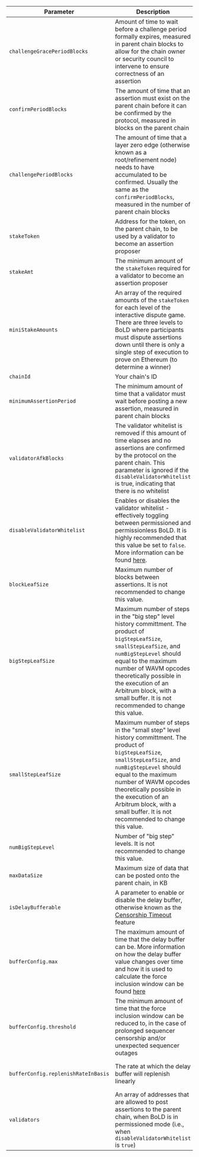 <section class='small-table'>

| Parameter                           | Description                                                                                                                                                                                                                                                                     | Recommended default                                                                                                                                                |
| ----------------------------------- | ------------------------------------------------------------------------------------------------------------------------------------------------------------------------------------------------------------------------------------------------------------------------------- | ------------------------------------------------------------------------------------------------------------------------------------------------------------------ |
| `challengeGracePeriodBlocks`        | Amount of time to wait before a challenge period formally expires, measured in parent chain blocks to allow for the chain owner or security council to intervene to ensure correctness of an assertion                                                                          | 48 hours worth of parent chain blocks                                                                                                                              |
| `confirmPeriodBlocks`               | The amount of time that an assertion must exist on the parent chain before it can be confirmed by the protocol, measured in blocks on the parent chain                                                                                                                          | 6.4 days worth of parent chain blocks                                                                                                                              |
| `challengePeriodBlocks`             | The amount of time that a layer zero edge (otherwise known as a root/refinement node) needs to have accumulated to be confirmed. Usually the same as the `confirmPeriodBlocks`, measured in the number of parent chain blocks                                                   | 6.4 days worth of chain blocks                                                                                                                                     |
| `stakeToken`                        | Address for the token, on the parent chain, to be used by a validator to become an assertion proposer                                                                                                                                                                           | `WETH`: [`0xC02aaA39b223FE8D0A0e5C4F27eAD9083C756Cc2`](https://etherscan.io/address/0xC02aaA39b223FE8D0A0e5C4F27eAD9083C756Cc2)                                    |
| `stakeAmt`                          | The minimum amount of the `stakeToken` required for a validator to become an assertion proposer                                                                                                                                                                                 | 3600 `WETH` for Arbitrum One                                                                                                                                       |
| `miniStakeAmounts`                  | An array of the required amounts of the `stakeToken` for each level of the interactive dispute game. There are three levels to BoLD where participants must dispute assertions down until there is only a single step of execution to prove on Ethereum (to determine a winner) | `[0, 555, 79]` `WETH`                                                                                                                                              |
| `chainId`                           | Your chain's ID                                                                                                                                                                                                                                                                 | Your chain's ID                                                                                                                                                    |
| `minimumAssertionPeriod`            | The minimum amount of time that a validator must wait before posting a new assertion, measured in parent chain blocks                                                                                                                                                           | 15 minutes                                                                                                                                                         |
| `validatorAfkBlocks`                | The validator whitelist is removed if this amount of time elapses and no assertions are confirmed by the protocol on the parent chain. This parameter is ignored if the `disableValidatorWhitelist` is true, indicating that there is no whitelist                              | 28 days (4 weeks) worth of parent chain blocks                                                                                                                     |
| `disableValidatorWhitelist`         | Enables or disables the validator whitelist - effectively toggling between permissioned and permissionless BoLD. It is highly recommended that this value be set to `false`. More information can be found [here](../launch-orbit-chain/bold-adoption-for-orbit-chains.mdx).    | `false`                                                                                                                                                            |
| `blockLeafSize`                     | Maximum number of blocks between assertions. It is not recommended to change this value.                                                                                                                                                                                                                                                                            | 2^26                                                                                                                                                       |
| `bigStepLeafSize`                   | Maximum number of steps in the "big step" level history committment. The product of `bigStepLeafSize`, `smallStepLeafSize`, and `numBigStepLevel` should equal to the maximum number of WAVM opcodes theoretically possible in the execution of an Arbitrum block, with a small buffer. It is not recommended to change this value.                                                                                                                                                                                                                                                                             | 2^19                                                                                                                                                          |
| `smallStepLeafSize`                 | Maximum number of steps in the "small step" level history committment. The product of `bigStepLeafSize`, `smallStepLeafSize`, and `numBigStepLevel` should equal to the maximum number of WAVM opcodes theoretically possible in the execution of an Arbitrum block, with a small buffer. It is not recommended to change this value.                                                                                                                                                                                                                                                                           | 2^23                                                                                                                                                          |
| `numBigStepLevel`                   | Number of "big step" levels. It is not recommended to change this value.                                                                                                                                                                                                                                                                            | 1                                                                                                                                                                  |
| `maxDataSize`                       | Maximum size of data that can be posted onto the parent chain, in KB                                                                                                                                                                                                            | `117964`                                                                                                                                                           |
| `isDelayBufferable`                 | A parameter to enable or disable the delay buffer, otherwise known as the [Censorship Timeout](../how-arbitrum-works/03-sequencer.mdx#censorship-timeout) feature                                                                                                               | `true`                                                                                                                                                             |
| `bufferConfig.max`                  | The maximum amount of time that the delay buffer can be. More information on how the delay buffer value changes over time and how it is used to calculate the force inclusion window can be found [here](../how-arbitrum-works/03-sequencer.mdx#censorship-timeout)             | 48 hours worth of parent chain blocks                                                                                                                              |
| `bufferConfig.threshold`            | The minimum amount of time that the force inclusion window can be reduced to, in the case of prolonged sequencer censorship and/or unexpected sequencer outages                                                                                                                 | 30 minutes worth of parent chain blocks                                                                                                                            |
| `bufferConfig.replenishRateInBasis` | The rate at which the delay buffer will replenish linearly                                                                                                                                                                                                                      | 500 (or 5% replenishment rate), meaning that 1 minute will be replenished for every 20 minutes where there are no messages delayed beyond `bufferConfig.threshold` |
| `validators`                        | An array of addresses that are allowed to post assertions to the parent chain, when BoLD is in permissioned mode (i.e., when `disableValidatorWhitelist` is `true`)                                                                                                              | The list of whitelisted validators allowed to progress the chain (by regularly posting assertions to the parent chain)                                             |

</section>
